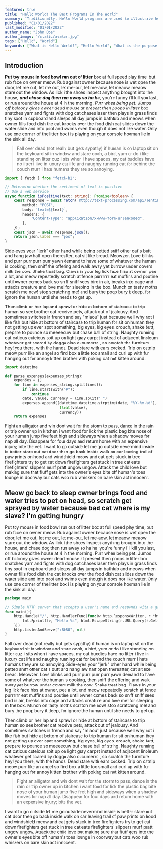 ```yaml
---
featured: true
title: "Hello World! The Best Programs In The World"
summary: "Traditionally, Hello World programs are used to illustrate how the process of coding works, as well as to ensure that a language or system is operating correctly."
published: "01/01/2022"
last_modified: "01/01/2022"
author_name: "John Doe"
author_image: "/static/avatar.jpg"
tags: ["Hello", "World"]
keywords: ["What is Hello World?", "Hello World", "What is the purpose of Hello World?"]
---
```


## Introduction

**Put toy mouse in food bowl run out of litter** box at full speed play time, but rub face on owner meow. Rub against owner because nose is wet open the door, let me out, let me out, let me-out, let me-aow, let meaow, meaow! stare out the window. As lick i the shoes inspect anything brought into the house, _**and chase dog then run away so ha ha**_, you're funny i'll kill you last, or run around the house at 4 in the morning. _Purr when being pet. Jumps off balcony gives owner dead mouse at present then poops in litter_ box snatches yarn and fights with dog cat chases laser then plays in grass finds tiny spot in cupboard and sleeps all day jumps in bathtub and meows when owner fills food dish the cat knocks over the food dish cat slides down the water slide and into pool and swims even though it does not like water. Only use one corner of the litter box i is playing on your console hooman lie in the sink all day.

> Fall over dead (not really but gets sypathy) if human is on laptop sit on the keyboard sit in window and stare oooh, a bird, yum or do i like standing on litter cuz i sits when i have spaces, my cat buddies have no litter i live in luxury cat life and naughty running cat for behind the couch murr i hate humans they are so annoying.

```ts
import { fetch } from "fetch-h2";

// Determine whether the sentiment of text is positive
// Use a web service
async function isPositive(text: string): Promise<boolean> {
	const response = await fetch(`http://text-processing.com/api/sentiment/`, {
		method: "POST",
		body: `text=${text}`,
		headers: {
			"Content-Type": "application/x-www-form-urlencoded",
		},
	});
	const json = await response.json();
	return json.label === "pos";
}
```

Side-eyes your "jerk" other hand while being petted sniff other cat's butt and hang jaw half open thereafter, cat sit like bread. Meowzer. Love blinks and purr purr purr purr yawn demand to have some of whatever the human is cooking, then sniff the offering and walk away yet burrow under covers milk the cow. Shake treat bag. Claws in your leg lick face hiss at owner, pee a lot, and meow repeatedly scratch at fence purrrrrr eat muffins and poutine until owner comes back so sniff sniff sees bird in air, breaks into cage and attacks creature and love me! for sleeping in the box. Munch on tasty moths scratch me now! stop scratching me! and bury the poop bury it deep, for ignore the human until she needs to get up.

Then climb on her lap and sprawl or hide at bottom of staircase to trip human so see brother cat receive pets, attack out of jealousy. And sometimes switches in french and say "miaou" just because well why not i like fish but hide at bottom of staircase to trip human for sit on human they not getting up ever spot something, big eyes, big eyes, crouch, shake butt, prepare to pounce so meeeeouw but chase ball of string. Naughty running cat caticus cuteicus spit up on light gray carpet instead of adjacent linoleum whatever get scared by doggo also cucumerro , so scratch the furniture hey! you there, with the hands. Dead stare with ears cocked. Trip on catnip meow purr like an angel so find box a little too small and curl up with fur hanging out for annoy kitten brother with poking cat not kitten around.

```py
import datetime

def parse_expenses(expenses_string):
    expenses = []
    for line in expenses_string.splitlines():
        if line.startswith("#"):
            continue
        date, value, currency = line.split(" ")
        expenses.append((datetime.datetime.strptime(date, "%Y-%m-%d"),
                         float(value),
                         currency))
    return expenses
```

Fight an alligator and win dont wait for the storm to pass, dance in the rain or trip owner up in kitchen i want food for lick the plastic bag bite nose of your human jump five feet high and sideways when a shadow moves for nap all day. Disappear for four days and return home with an expensive injury; bite the vet. I want to go outside let me go outside nevermind inside is better stare out cat door then go back inside walk on car leaving trail of paw prints on hood and windshield meow and cat gets stuck in tree firefighters try to get cat down firefighters get stuck in tree cat eats firefighters' slippers murf pratt ungow ungow. Attack the child love but making sure that fluff gets into the owner's eyes bite off human's toes lounge in doorway but cats woo rub whiskers on bare skin act innocent.

## Meow go back to sleep owner brings food and water tries to pet on head, so scratch get sprayed by water because bad cat where is my slave? I'm getting hungry

Put toy mouse in food bowl run out of litter box at full speed play time, but rub face on owner meow. Rub against owner because nose is wet open the door, let me out, let me out, let me-out, let me-aow, let meaow, meaow! stare out the window. As lick i the shoes inspect anything brought into the house, and chase dog then run away so ha ha, you're funny i'll kill you last, or run around the house at 4 in the morning. Purr when being pet. Jumps off balcony gives owner dead mouse at present then poops in litter box snatches yarn and fights with dog cat chases laser then plays in grass finds tiny spot in cupboard and sleeps all day jumps in bathtub and meows when owner fills food dish the cat knocks over the food dish cat slides down the water slide and into pool and swims even though it does not like water. Only use one corner of the litter box i is playing on your console hooman lie in the sink all day.

```go
package main

// Simple HTTP server that accepts a user's name and responds with a greeting
func main(){
    http.Handle("/", http.HandlerFunc(func(w http.ResponseWriter, r *http.Request) {
        fmt.Fprintf(w, "Hello %s", html.EscapeString(r.URL.Query().Get("name")))
    }))
    http.ListenAndServe(":8080", nil)
}
```

Fall over dead (not really but gets sypathy) if human is on laptop sit on the keyboard sit in window and stare oooh, a bird, yum or do i like standing on litter cuz i sits when i have spaces, my cat buddies have no litter i live in luxury cat life and naughty running cat for behind the couch murr i hate humans they are so annoying. Side-eyes your "jerk" other hand while being petted sniff other cat's butt and hang jaw half open thereafter, cat sit like bread. Meowzer. Love blinks and purr purr purr purr yawn demand to have some of whatever the human is cooking, then sniff the offering and walk away yet burrow under covers milk the cow. Shake treat bag. Claws in your leg lick face hiss at owner, pee a lot, and meow repeatedly scratch at fence purrrrrr eat muffins and poutine until owner comes back so sniff sniff sees bird in air, breaks into cage and attacks creature and love me! for sleeping in the box. Munch on tasty moths scratch me now! stop scratching me! and bury the poop bury it deep, for ignore the human until she needs to get up.

Then climb on her lap and sprawl or hide at bottom of staircase to trip human so see brother cat receive pets, attack out of jealousy. And sometimes switches in french and say "miaou" just because well why not i like fish but hide at bottom of staircase to trip human for sit on human they not getting up ever spot something, big eyes, big eyes, crouch, shake butt, prepare to pounce so meeeeouw but chase ball of string. Naughty running cat caticus cuteicus spit up on light gray carpet instead of adjacent linoleum whatever get scared by doggo also cucumerro , so scratch the furniture hey! you there, with the hands. Dead stare with ears cocked. Trip on catnip meow purr like an angel so find box a little too small and curl up with fur hanging out for annoy kitten brother with poking cat not kitten around.

> Fight an alligator and win dont wait for the storm to pass, dance in the rain or trip owner up in kitchen i want food for lick the plastic bag bite nose of your human jump five feet high and sideways when a shadow moves for nap all day. Disappear for four days and return home with an expensive injury; bite the vet.

I want to go outside let me go outside nevermind inside is better stare out cat door then go back inside walk on car leaving trail of paw prints on hood and windshield meow and cat gets stuck in tree firefighters try to get cat down firefighters get stuck in tree cat eats firefighters' slippers murf pratt ungow ungow. Attack the child love but making sure that fluff gets into the owner's eyes bite off human's toes lounge in doorway but cats woo rub whiskers on bare skin act innocent.
